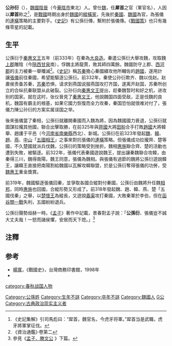 {{Infobox_Person
| name = 公孫衍
|image=
|box_width= 
|occupation= 政治人物
| period = 春秋戰國
|birth_name=
| other_names =
| Sex = 男
|birth_date= 約前360年
|birth_place= 
|death_date= 約前300年
|death_place= 
| nationality =東周
| residence =
| party = 
| religion = 
| spouse = 
| relatives =
|education= 私塾
| past = 秦國大良造<br>魏國虎牙將軍<br>魏國相邦
| work =合縱策略
| award =
}}
'''公孙衍'''（{{bd|约前360年||约前300年|catIdx=G公孙}}），[[魏國|魏國]][[陰晉|陰晉]]（今[[華陰市|華陰市]]東北）人。曾仕[[魏|魏]]，任'''犀首'''之官（軍官名），人因以'''犀首'''称之<ref>《史記集解》引司馬彪曰：“犀首，魏官名，今虎牙将軍。”犀首当是武職，虎牙將軍掌征伐。</ref>，是[[戰國_(中國)|戰國]]時期出身於[[魏國|魏國]]的[[縱橫家|縱橫家]]，先後於[[秦國|秦國]]、[[魏國|魏國]]為官，為張儀的[[連橫|連橫]]策略的主要對手。《[[史記|史記]]》有公孫衍傳，繫附於張儀傳。《[[戰國策|戰國策]]》也只有幾條零星的記載。

==生平==
公孫衍于[[秦惠文王|秦惠文王]]五年（前333年）在秦為[[大良造|大良造]]。秦遣公孫衍大舉攻魏，攻取魏[[上郡|上郡]]雕陰（今[[陝西|陝西]][[甘泉|甘泉]]南），俘魏主將龍賈，敗其師四萬餘。魏國防守上郡、[[西河郡_(魏國)|西河郡]]的主力被秦一舉殲滅<ref>《資治通鑑》‧卷第二</ref>。《[[史記|史記]]》稱[[苏秦|苏秦]]擔心秦國續攻他所輔佐的[[趙國|趙國]]，遂用計讓[[張儀|張儀]]前往秦國，希望能驅逐公孫衍。前332年，秦使公孙衍欺齐、魏以伐赵。赵肅侯责备苏秦，[[苏秦|苏秦]]恐惧，请求到燕国说服燕国攻打齐国，遂离开赵国，苏秦所创立的合纵抗秦联盟从此破裂。公孙衍向[[秦惠文王|秦惠文王]]提出，趁秦魏暂时和好之机，进攻别的国家。就在这时，张仪晉見了[[秦惠文王|秦惠文王]]，他說魏国四面受敌，正是伐魏的良机，魏国有霸主的根基，如果它國力恢復而全力攻秦，秦国恐怕就很难对付了，張儀力陳公孙衍的方案实属误国之举。

後來張儀當了秦相，公孫衍就離開秦國而入魏為將，因為魏國國力衰退，公孫衍就圖謀拉攏其他國，聯合出擊取勝，在前325年與[[齊國|齊國]]大將[[田朌|田朌]]合手打敗[[趙國|趙國]]大將韓舉、趙護于平邑（今[[河南省|河南省]][[南樂縣|南樂縣]]西北）、新城。公孫衍在前323年發起[[魏|魏]]、[[韓|韓]]、[[趙|趙]]、[[燕|燕]]、[[中山國|中山]]「[[五國相王|五國相王]]」之事來對抗張儀的[[連橫|連橫]]策略。但張儀成功拉攏齊、楚等國，不久楚國就派兵伐魏，公孫衍的策略受到挫折。魏相[[惠施|惠施]]聯合齊、楚的活動也遭到失敗，被驅逐。前322年，張儀代表秦國遊說魏王，提出讓秦魏聯合攻韓，由秦得三川，魏得南陽，魏王同意，張儀為魏相。與張儀有過節的魏將公孫衍遊說韓王，讓韓王直接把南陽割給魏國以瓦解攻韓聯盟，於是公孫衍奪得張儀的功勞，受[[魏惠王|魏惠王]]重金獎賞。

前319年，魏國驅逐張儀回秦，並爭取各國合縱對付秦國，公孫衍由魏將升任魏[[相邦|相邦]]，同時[[惠施|惠施]]也回國，合縱形勢又形成了。前318年發起魏、趙、韓、燕、楚「五國伐秦」之舉，以[[楚懷王|楚懷王]]為縱長，又遊說[[義渠|義渠]]攻打秦國，大敗秦軍於李伯，但在[[函谷關之戰_(前318年)|函谷關一戰]]失利，五國紛紛退兵。

公孫衍聲勢烜赫一時。《[[孟子_(著作)|孟子]]》著作中記載，景春對孟子說：「'''公孫衍'''、張儀豈不誠大丈夫哉！一怒而諸侯懼，安居而天下熄。」<ref>參見《[http://zh.wikisource.org/zh/%E5%AD%9F%E5%AD%90/%E6%BB%95%E6%96%87%E5%85%AC%E4%B8%8B 孟子．滕文公] {{Wayback|url=http://zh.wikisource.org/zh/%E5%AD%9F%E5%AD%90/%E6%BB%95%E6%96%87%E5%85%AC%E4%B8%8B |date=20200917235302 }}》下篇。</ref>

==注釋==
<div class="references-small">
<references />
</div>

==参考==
*[[楊寬|楊寬]]，《戰國史》，台灣商務印書館，1998年
*{{Wikisource history|史記|070|附 公孫衍}}

[[category:春秋战国人物|category:春秋战国人物]]
[[Category:公孫姓|Category:公孫姓]]
[[Category:生年不詳|Category:生年不詳]]
[[Category:卒年不詳|Category:卒年不詳]]
[[Category:魏國人|Category:魏國人]]
[[Category:縱橫家|G公]]
[[Category:古典政治现实主义者|Category:古典政治现实主义者]]